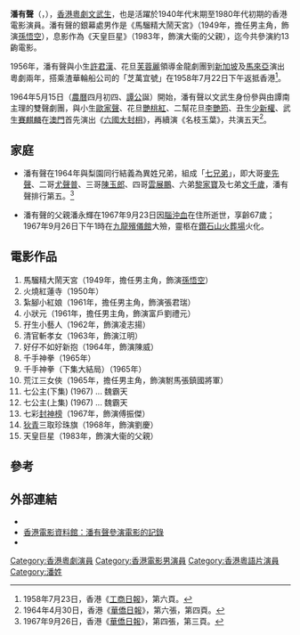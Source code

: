 
'''潘有聲'''（{{lang-en|'''Poon Yau Sing'''}}，{{bd|1938年|7月13日}}），[[香港|香港]][[粵劇|粵劇]][[文武生|文武生]]，也是活躍於1940年代末期至1980年代初期的香港電影演員。潘有聲的銀幕處男作是《馬騮精大鬧天宮》（1949年，擔任男主角，飾演[[孫悟空|孫悟空]]），息影作為《天皇巨星》（1983年，飾演大衞的父親），迄今共參演約13齣電影。

1956年，潘有聲與小生[[許君漢|許君漢]]、花旦[[芙蓉麗|芙蓉麗]]領導金龍劇團到[[新加坡|新加坡]]及[[馬來亞|馬來亞]]演出粵劇兩年，搭乘渣華輪船公司的「芝萬宜號」在1958年7月22日下午返抵香港<ref>1958年7月23日，香港《[[工商日報|工商日報]]》，第六頁。</ref>。

1964年5月15日（[[農曆|農曆]]四月初四、[[譚公|譚公]]誕）開始，潘有聲以文武生身份參與由譚南主理的雙聲劇團，與小生[[歐家聲|歐家聲]]、花旦[[艷桃紅|艷桃紅]]、二幫花旦[[李艷筠|李艷筠]]、丑生[[少新權|少新權]]、武生[[賽麒麟|賽麒麟]]在[[澳門|澳門]]首先演出《[[六國大封相|六國大封相]]》，再續演《名枝玉葉》，共演五天<ref>1964年4月30日，香港《[[華僑日報|華僑日報]]》，第六張，第四頁。</ref>。

== 家庭 ==
* 潘有聲在1964年與梨園同行結義為異姓兄弟，組成「[[七兄弟|七兄弟]]」，即大哥[[麥先聲|麥先聲]]、二哥[[尤聲普|尤聲普]]、三哥[[陳玉郎|陳玉郎]]、四哥[[雲展鵬|雲展鵬]]、六弟[[黎家寶|黎家寶]]及七弟[[文千歲|文千歲]]，潘有聲排行第五。<ref name="huaqiao1967">1967年9月26日，香港《[[華僑日報|華僑日報]]》，第四張，第三頁。</ref>

* 潘有聲的父親潘永輝在1967年9月23日因[[腦沖血|腦沖血]]在住所逝世，享齡67歲；1967年9月26日下午1時在[[九龍殯儀館|九龍殯儀館]]大殮，靈柩在[[鑽石山火葬場|鑽石山火葬場]]火化。{{r|huaqiao1967}}

== 電影作品 ==
#馬騮精大鬧天宮（1949年，擔任男主角，飾演[[孫悟空|孫悟空]]）
#火燒紅蓮寺（1950年）
#紮腳小紅娘（1961年，擔任男主角，飾演張君瑞）
#小狀元（1961年，擔任男主角，飾演富戶劉禮元）
#孖生小藝人（1962年，飾演凌志揚）
#清官斬孝女（1963年，飾演江明）
#好仔不如好新抱（1964年，飾演陳威）
#千手神拳（1965年）
#千手神拳（下集大結局）（1965年）
#荒江三女俠（1965年，擔任男主角，飾演駙馬張鎮國將軍）
#七公主(下集) (1967) ... 魏霸天	
#七公主(上集) (1967) ... 魏霸天
#七彩[[封神榜|封神榜]]（1967年，飾演傅振傑）
#[[狄青|狄青]]三取珍珠旗（1968年，飾演劉慶）
#天皇巨星（1983年，飾演大衞的父親）

== 參考 ==
{{reflist}}

== 外部連結 ==
*{{hkmdb name|1659|潘有聲}}
*[http://ipac.hkfa.lcsd.gov.hk/ipac20/ipac.jsp?session=125O272955F5F.1151&profile=hkfa&uri=link=3100036@!10515@!3100024@!3100036&aspect=basic_search&menu=search&ri=4&source=192.168.110.61@!horizon&term=%E6%BD%98%E6%9C%89%E8%81%B2%2C+1938%2F7%2F13.&index=NAMEBRP 香港電影資料館：潘有聲參演電影的記錄]{{Dead link|date=2018年6月 |bot=InternetArchiveBot |fix-attempted=no }}
*{{youtube|GDH-H2q7lzM|穿著大靠的潘有聲在粵劇《六國大封相》（1981年）的演出片段}}{{deadlink}}

[[Category:香港粵劇演員|Category:香港粵劇演員]]
[[Category:香港電影男演員|Category:香港電影男演員]]
[[Category:香港粵語片演員|Category:香港粵語片演員]]
[[Category:潘姓|Category:潘姓]]